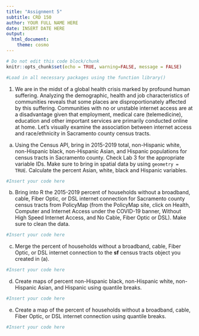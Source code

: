 ```yaml
---
title: "Assignment 5"
subtitle: CRD 150
author: YOUR FULL NAME HERE
date: INSERT DATE HERE
output: 
  html_document:
    theme: cosmo
---
```



```r
# Do not edit this code block/chunk
knitr::opts_chunk$set(echo = TRUE, warning=FALSE, message = FALSE)
```

```r
#Load in all necessary packages using the function library()
```


1. We are in the midst of a global health crisis marked by profound human suffering. Analyzing the demographic, health and job characteristics of communities reveals that some places are disproportionately affected by this suffering. Communities with no or unstable internet access are at a disadvantage given that employment, medical care (telemedicine), education and other important services are primarily conducted online at home. Let's visually examine the association between internet access and race/ethnicity in  Sacramento county census tracts.

a. Using the Census API, bring in 2015-2019 total, non-Hispanic white, non-Hispanic black, non-Hispanic Asian, and Hispanic populations for census tracts in Sacramento county.  Check Lab 3 for the appropriate variable IDs. Make sure to bring in spatial data by using `geometry = TRUE`. Calculate the percent Asian, white, black and Hispanic variables.

```r
#Insert your code here
```

b. Bring into R the 2015-2019 percent of households without a broadband, cable, Fiber Optic, or DSL internet connection for Sacramento county census tracts from PolicyMap (from the PolicyMap site, click on Health, Computer and Internet Access under the COVID-19 banner, Without High Speed Internet Access, and No Cable, Fiber Optic or DSL). Make sure to clean the data.

```r
#Insert your code here
```

c. Merge the percent of households without a broadband, cable, Fiber Optic, or DSL internet connection to the **sf** census tracts object you created in (a).

```r
#Insert your code here
```

d. Create maps of percent non-Hispanic black, non-Hispanic white, non-Hispanic Asian, and Hispanic using quantile breaks.

```r
#Insert your code here
```

e. Create a map of the percent of households without a broadband, cable, Fiber Optic, or DSL internet connection using quantile breaks.

```r
#Insert your code here
```
